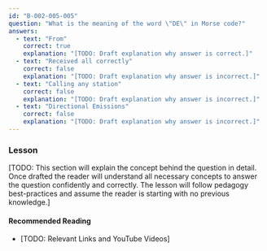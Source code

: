 ```yaml
---
id: "B-002-005-005"
question: "What is the meaning of the word \"DE\" in Morse code?"
answers:
  - text: "From"
    correct: true
    explanation: "[TODO: Draft explanation why answer is correct.]"
  - text: "Received all correctly"
    correct: false
    explanation: "[TODO: Draft explanation why answer is incorrect.]"
  - text: "Calling any station"
    correct: false
    explanation: "[TODO: Draft explanation why answer is incorrect.]"
  - text: "Directional Emissions"
    correct: false
    explanation: "[TODO: Draft explanation why answer is incorrect.]"
---
```


### Lesson

[TODO: This section will explain the concept behind the question in detail. Once drafted the reader will understand all necessary concepts to answer the question confidently and correctly. The lesson will follow pedagogy best-practices and assume the reader is starting with no previous knowledge.]

#### Recommended Reading

- [TODO: Relevant Links and YouTube Videos]
